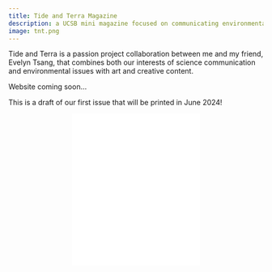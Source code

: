 ```yaml
---
title: Tide and Terra Magazine
description: a UCSB mini magazine focused on communicating environmental topics- by students, from students
image: tnt.png
---
```

 Tide and Terra is a passion project collaboration between me and my friend, Evelyn Tsang, that combines both our interests of science communication and environmental issues with art and creative content. 
 
 Website coming soon...
 
 This is a draft of our first issue that will be printed in June 2024!
```{=html}
<div style="text-align: center;">
  <iframe src="/posts/TideandTerra/TnT_Issue1.pdf" width="50%" height="300px" style="border: none; display: inline-block;"></iframe>
</div>
```

